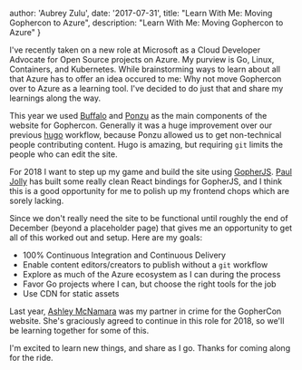   author: 'Aubrey Zulu',
  date: '2017-07-31',
  title: "Learn With Me: Moving Gophercon to Azure",
  description:
    "Learn With Me: Moving Gophercon to Azure"
}


I've recently taken on a new role at Microsoft as a Cloud Developer Advocate for Open Source projects on Azure. My purview is Go, Linux, Containers, and Kubernetes. While brainstorming ways to learn about all that Azure has to offer an idea occured to me: Why not move Gophercon over to Azure as a learning tool. I've decided to do just that and share my learnings along the way.

This year we used [Buffalo](https://gobuffalo.io) and [Ponzu](https://ponzu-cms.org) as the main components of the website for Gophercon. Generally it was a huge improvement over our previous [hugo](https://gohugo.io) workflow, because Ponzu allowed us to get non-technical people contributing content. Hugo is amazing, but requiring `git` limits the people who can edit the site.

For 2018 I want to step up my game and build the site using [GopherJS](https://github.com/gopherjs/gopherjs). [Paul Jolly](https://twitter.com/_myitcv) has built some really clean React bindings for GopherJS, and I think this is a good opportunity for me to polish up my frontend chops which are sorely lacking.

Since we don't really need the site to be functional until roughly the end of December (beyond a placeholder page) that gives me an opportunity to get all of this worked out and setup. Here are my goals:

- 100% Continuous Integration and Continuous Delivery
- Enable content editors/creators to publish without a `git` workflow
- Explore as much of the Azure ecosystem as I can during the process
- Favor Go projects where I can, but choose the right tools for the job
- Use CDN for static assets

Last year, [Ashley McNamara](https://twitter.com/ashleymcnamara) was my partner in crime for the GopherCon website. She's graciously agreed to continue in this role for 2018, so we'll be learning together for some of this.

I'm excited to learn new things, and share as I go. Thanks for coming along for the ride.
